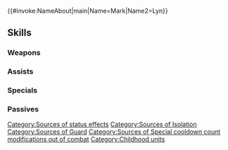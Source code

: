 {{#invoke:NameAbout|main|Name=Mark|Name2=Lyn}}{{HeroPage Tabs}}
{{Hero Infobox
|Name=Mark
|Title=Winds of Hope
|WeaponType=Blue Tome
|MoveType=Infantry
|secondPerson=Lyn
|Origin=Fire Emblem: The Blazing Blade
|Gender=NF
|duo=Inflicts【Isolation】,【Guard】, and Special cooldown count+2 on foes within 3 rows or 3 columns centered on unit.<br><br>【Isolation】<br>Target cannot use or be the target of Assist skills through its next action. (Target can neither use nor be the target of skills like Dance and Sing, skills that neutralize penalties, like Restore and Harsh Command+, etc.)<br><br>【Guard】<br>Inflicts Special cooldown charge -1 on target per attack during combat through its next action. (Only highest value applied. Does not stack.)
|Duel=200
|actorEN=Wendee Lee
|actorJP=大本眞基子(リン)
|artist=ワダサチコ
|additionDate=April 6, 2023
|releaseDate=April 7, 2023
|cv1=6
|cv2=100050
|TagID=比翼軍師マーク
|InternalID=934
|Properties=special,duo,hat
|description=A master tactician with the power to change history and the girl from the Lorca tribe who became the staunchest of allies. They appear in Fire Emblem: The Blazing Blade.
}}
{{Stats Page
|Lv1HP=18|Lv1ATK=14|Lv1SPD=3|Lv1DEF=5|Lv1RES=11
|GRHP=50|GRATK=70|GRSPD=55|GRDEF=35|GRRES=80
}}
==Skills==
===Weapons===
{{Weapons Table
|weapon1=Light
|weapon1Default=1
|weapon1Unlock=1
|weapon2=Ellight
|weapon2Default=2
|weapon2Unlock=2
|weapon3=Shine
|weapon3Default=4
|weapon3Unlock=3
|weapon4=Total War Tome
|weapon4Default=5
|weapon4Unlock=5
}}
===Assists===
{{Assists Table}}
===Specials===
{{Specials Table
|special1=Chilling Wind
|special1Default=4
|special1Unlock=3
|special2=Iceberg
|special2Unlock=4
}}
===Passives===
{{Passives Table
|passiveA1=Warding Blow 1
|passiveA2=Mirror Strike 1
|passiveA3=Mirror Strike 2
|passiveA4=Remote Mirror
|passiveA1Unlock=2
|passiveA2Unlock=3
|passiveA3Unlock=4
|passiveA4Unlock=5
|passiveB1=Sabotage Res 1
|passiveB2=Sabotage Res 2
|passiveB3=Sabotage Res 3
|passiveB4=Sabotage A/R 3
|passiveB1Unlock=2
|passiveB2Unlock=3
|passiveB3Unlock=4
|passiveB4Unlock=5
|passiveC1=Canto Control 1
|passiveC2=Canto Control 2
|passiveC3=Canto Control 3
|passiveC1Unlock=1
|passiveC2Unlock=2
|passiveC3Unlock=4
}}
{{Heroes Navbox}}[[Category:Sources of status effects]][[Category:Sources of Isolation]][[Category:Sources of Guard]][[Category:Sources of Special cooldown count modifications out of combat]]
[[Category:Childhood units]]